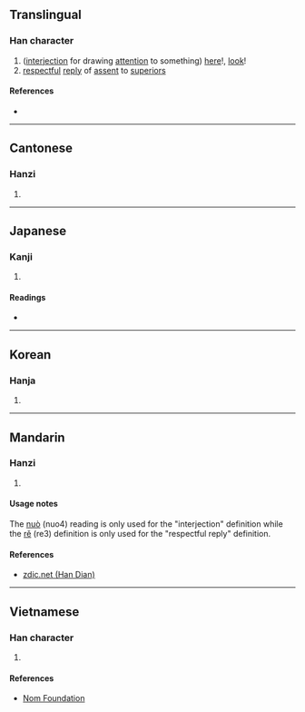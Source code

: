 {{character info/new}}
==Translingual==

===Han character===
{{Han char|rn=30|rad=口|as=09|sn=12|four=64064|canj=RTKR|ids=⿰口若}}

# ([[interjection]] for drawing [[attention]] to something) [[here]]!, [[look]]!
# [[respectful]] [[reply]] of [[assent]] to [[superior]]s

====References====
* {{Han ref|kx=0198.100|dkj=03926|dj=0419.180|hdz=10637.040|uh=558F|ud=21903|bh=D86F|bd=55407}}

----

==Cantonese==

===Hanzi===
{{yue-hanzi|jyut=[[je5]]|y=ye5}}

# {{defn|lang=yue|sort=口09}}

----

==Japanese==

===Kanji===
{{ja-kanji|grade=|rs=口09}}

# {{defn|lang=ja|sort=口09}}

====Readings====
* {{ja-readings|on=[[しゃ]] (sha), [[にゃ]] (nya), [[じゃく]] (jaku), [[にゃく]] (nyaku), [[だく]] (daku)|kun=[[はい]] (hai)}}

----

==Korean==

===Hanja===
{{ko-hanja|hangeul=야|rv=ya|mr=ya}}

# {{defn|lang=ko|sort=口09}}

----

==Mandarin==

===Hanzi===
{{cmn-hanzi|pin=[[nuò]] ([[nuo4]]), [[rě]] ([[re3]])|wg=no<sup>4</sup>, je<sup>3</sup>}}

# {{defn|lang=cmn|sort=口09}}

====Usage notes====
The [[nuò]] (nuo4) reading is only used for the "interjection" definition while the [[rě]] (re3) definition is only used for the "respectful reply" definition.

====References====
* [http://www.zdic.net/zd/zi/ZdicE5Zdic96Zdic8F.htm zdic.net (Han Dian)]

----

==Vietnamese==

===Han character===
{{vi-hantu|[[nặc]], [[nhạ]]|rs=口09}}

# {{defn|lang=vi|sort=口09}}

====References====
* [http://nomfoundation.org/common/nom_details.php?codepoint=558f Nom Foundation]